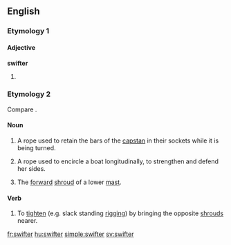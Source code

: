 ==English==

===Etymology 1===

====Adjective====
'''swifter'''

# {{comparative of|swift}}

===Etymology 2===
Compare {{term|swivel|lang=en}}.

====Noun====
{{en-noun}}

# {{context|nautical}} A rope used to retain the bars of the [[capstan]] in their sockets while it is being turned.
# {{context|nautical}} A rope used to encircle a boat longitudinally, to strengthen and defend her sides.
# {{context|nautical}} The [[forward]] [[shroud]] of a lower [[mast]].

====Verb====
{{en-verb}}

# {{context|nautical|transitive}} To [[tighten]] (e.g. slack standing [[rigging]]) by bringing the opposite [[shroud]]s nearer.

[[fr:swifter]]
[[hu:swifter]]
[[simple:swifter]]
[[sv:swifter]]